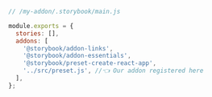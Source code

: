 ```js
// /my-addon/.storybook/main.js

module.exports = {
  stories: [],
  addons: [
    '@storybook/addon-links',
    '@storybook/addon-essentials',
    '@storybook/preset-create-react-app',
    '../src/preset.js', //👈 Our addon registered here
  ],
};
```
